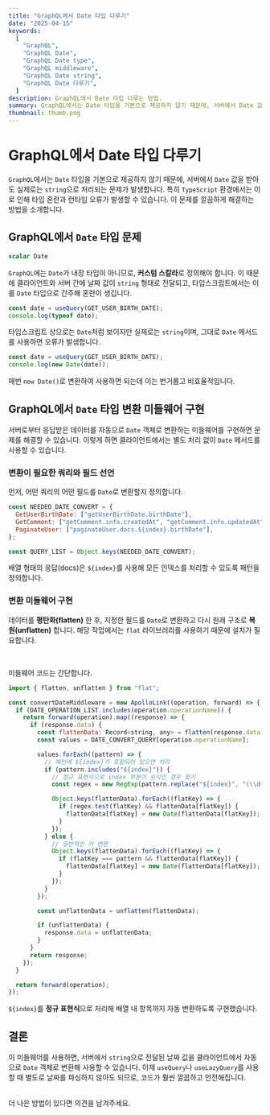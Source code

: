 ```yaml
---
title: "GraphQL에서 Date 타입 다루기"
date: "2025-04-15"
keywords:
  [
    "GraphQL",
    "GraphQL Date",
    "GraphQL Date type",
    "GraphQL middleware",
    "GraphQL Date string",
    "GraphQL Date 다루기",
  ]
description: GraphQL에서 Date 타입 다루는 방법.
summary: GraphQL에서는 Date 타입을 기본으로 제공하지 않기 때문에, 서버에서 Date 값을 받아도 실제로는 string으로 처리되는 문제가 발생합니다. 특히 TypeScript 환경에서는 이로 인해 타입 혼란과 런타임 오류가 발생할 수 있습니다. 이 문제를 깔끔하게 해결하는 방법을 소개합니다.
thumbnail: thumb.png
---
```


# GraphQL에서 Date 타입 다루기

`GraphQL`에서는 `Date` 타입을 기본으로 제공하지 않기 때문에, 서버에서 `Date` 값을 받아도 실제로는 `string`으로 처리되는 문제가 발생합니다. 특히 `TypeScript` 환경에서는 이로 인해 타입 혼란과 런타임 오류가 발생할 수 있습니다. 이 문제를 깔끔하게 해결하는 방법을 소개합니다.

## GraphQL에서 `Date` 타입 문제

```graphql
scalar Date
```

`GraphQL`에는 `Date`가 내장 타입이 아니므로, **커스텀 스칼라**로 정의해야 합니다. 이 때문에 클라이언트와 서버 간에 날짜 값이 `string` 형태로 전달되고, 타입스크립트에서는 이를 `Date` 타입으로 간주해 혼란이 생깁니다.

```ts
const date = useQuery(GET_USER_BIRTH_DATE);
console.log(typeof date);
```

타입스크립트 상으로는 `Date`처럼 보이지만 실제로는 `string`이며, 그대로 `Date` 메서드를 사용하면 오류가 발생합니다.

```ts
const date = useQuery(GET_USER_BIRTH_DATE);
console.log(new Date(date));
```

매번 `new Date()`로 변환하여 사용하면 되는데 이는 번거롭고 비효율적입니다.

## GraphQL에서 `Date` 타입 변환 미들웨어 구현

서버로부터 응답받은 데이터를 자동으로 `Date` 객체로 변환하는 미들웨어를 구현하면 문제를 해결할 수 있습니다. 이렇게 하면 클라이언트에서는 별도 처리 없이 `Date` 메서드를 사용할 수 있습니다.

### 변환이 필요한 쿼리와 필드 선언

먼저, 어떤 쿼리의 어떤 필드를 `Date`로 변환할지 정의합니다.

```js
const NEEDED_DATE_CONVERT = {
  GetUserBirthDate: ["getUserBirthDate.birthDate"],
  GetComment: ["getComment.info.createdAt", "getComment.info.updatedAt"],
  PaginateUser: ["paginateUser.docs.${index}.birthDate"],
};

const QUERY_LIST = Object.keys(NEEDED_DATE_CONVERT);
```

배열 형태의 응답(docs)은 `${index}`를 사용해 모든 인덱스를 처리할 수 있도록 패턴을 정의합니다.

### 변환 미들웨어 구현

데이터를 **평탄화(flatten)** 한 후, 지정한 필드를 `Date`로 변환하고 다시 원래 구조로 **복원(unflatten)** 합니다. 해당 작업에서는 `flat` 라이브러리를 사용하기 때문에 설치가 필요합니다.

<br />

미들웨어 코드는 간단합니다.

```js
import { flatten, unflatten } from "flat";

const convertDateMiddleware = new ApolloLink((operation, forward) => {
  if (DATE_OPERATION_LIST.includes(operation.operationName)) {
    return forward(operation).map((response) => {
      if (response.data) {
        const flattenData: Record<string, any> = flatten(response.data);
        const values = DATE_CONVERT_QUERY[operation.operationName];

        values.forEach((pattern) => {
          // 패턴에 ${index}가 포함되어 있으면 처리
          if (pattern.includes("${index}")) {
            // 정규 표현식으로 index 부분이 숫자인 경우 찾기
            const regex = new RegExp(pattern.replace("${index}", "(\\d+)"));

            Object.keys(flattenData).forEach((flatKey) => {
              if (regex.test(flatKey) && flattenData[flatKey]) {
                flattenData[flatKey] = new Date(flattenData[flatKey]);
              }
            });
          } else {
            // 일반적인 키 변환
            Object.keys(flattenData).forEach((flatKey) => {
              if (flatKey === pattern && flattenData[flatKey]) {
                flattenData[flatKey] = new Date(flattenData[flatKey]);
              }
            });
          }
        });

        const unflattenData = unflatten(flattenData);

        if (unflattenData) {
          response.data = unflattenData;
        }
      }
      return response;
    });
  }

  return forward(operation);
});
```

`${index}`를 **정규 표현식**으로 처리해 배열 내 항목까지 자동 변환하도록 구현했습니다.

## 결론

이 미들웨어를 사용하면, 서버에서 `string`으로 전달된 날짜 값을 클라이언트에서 자동으로 `Date` 객체로 변환해 사용할 수 있습니다. 이제 `useQuery`나 `useLazyQuery`를 사용할 때 별도로 날짜를 파싱하지 않아도 되므로, 코드가 훨씬 깔끔하고 안전해집니다.

<br />더 나은 방법이 있다면 의견을 남겨주세요.
